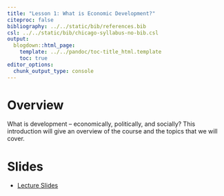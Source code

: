 ```yaml
---
title: "Lesson 1: What is Economic Development?"
citeproc: false
bibliography: ../../static/bib/references.bib
csl: ../../static/bib/chicago-syllabus-no-bib.csl
output:
  blogdown::html_page:
    template: ../../pandoc/toc-title_html.template
    toc: true
editor_options: 
  chunk_output_type: console
---
```


# Overview

What is development -- economically, politically, and socially? This introduction will give an overview of the course and the topics that we will cover.

# Slides

- [<i class="fas fa-external-link-square-alt"></i> Lecture Slides](/slides/01-slides.html)


